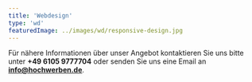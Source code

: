 ```yaml
---
title: 'Webdesign'
type: 'wd'
featuredImage: ../images/wd/responsive-design.jpg
---
```



<WebdesignBanner />

Für nähere Informationen über unser Angebot kontaktieren Sie uns bitte unter **+49 6105 9777704** oder senden Sie uns eine Email an **info@hochwerben.de**.
